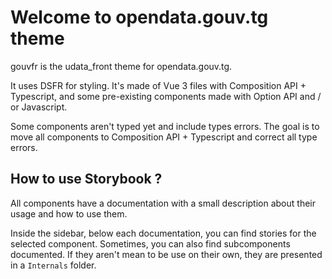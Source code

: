 
<Meta title="Introduction" />

# Welcome to opendata.gouv.tg theme

gouvfr is the udata_front theme for opendata.gouv.tg.

It uses DSFR for styling.
It's made of Vue 3 files with Composition API + Typescript, and some pre-existing components made with Option API and / or Javascript.

Some components aren't typed yet and include types errors.
The goal is to move all components to Composition API + Typescript and correct all type errors.

## How to use Storybook ?

All components have a documentation with a small description about their usage and how to use them.

Inside the sidebar, below each documentation, you can find stories for the selected component.
Sometimes, you can also find subcomponents documented.
If they aren't mean to be use on their own, they are presented in a `Internals` folder.

